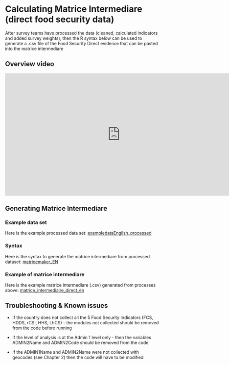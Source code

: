 # Calculating Matrice Intermediare (direct food security data)

After survey teams have processed the data (cleaned, calculated indicators and added survey weights), then the R syntax below can be used to generate a .csv file of the Food Security Direct evidence that can be pasted into the matrice intermediare

## Overview video 

<iframe width="750" height="400" src="https://www.youtube.com/embed/MfELnjz2G8E" frameborder="0" allowfullscreen></iframe>


## Generating Matrice Intermediare

### Example data set

Here is the example processed data set:
[exampledataEnglish_processed](https://github.com/WFP-VAM/RBD_FS_CH_guide_EN/blob/master/example_datasets/exampledataEnglish_processed.sav) 

### Syntax

Here is the syntax to generate the matrice intermediare from processed dataset:
[matricemaker_EN](https://github.com/WFP-VAM/RBD_FS_CH_guide_EN/blob/master/syntax/matricemaker_EN.R) 


### Example of matrice intermediare 

Here is the example matrice intermediare (.csv) generated from processes above:
[matrice_intermediaire_direct_en](https://github.com/WFP-VAM/RBD_FS_CH_guide_EN/blob/master/outputs/matrice_intermediaire_direct_en.csv) 

## Troubleshooting & Known issues

- If the country does not collect all the 5 Food Security Indicators (FCS, HDDS, rCSI, HHS, LhCS) - the modules not collected should be removed from the code before running

- If the level of analysis is at the Admin 1 level only - then the variables ADMIN2Name and ADMIN2Code should be removed from the code

- If the ADMIN1Name and ADMIN2Name were not collected with geocodes (see Chapter 2) then the code will have to be modified 
